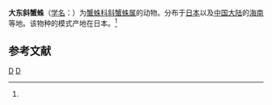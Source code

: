 {{Speciesbox
| taxon = Loxobates daitoensis
| binomial_authority = (Ono, 1988)<ref name='id14523'>{{cite web| url =http://www.bioinfo.cn/db05/BjdwSpecies.php?action=view&id=14523| title =大东斜蟹蛛| work =《中国动物物种编目数据库》| publisher =中国科学院微生物研究所| author =中国科学院动物研究所| accessdate =2009-04-28| deadurl =yes| archiveurl =https://web.archive.org/web/20160305043804/http://www.bioinfo.cn/db05/BjdwSpecies.php?action=view&id=14523| archivedate =2016-03-05}}</ref>
}}

'''大东斜蟹蛛'''（[[学名|学名]]：{{lang|la|''Loxobates daitoensis''}}）为[[蟹蛛科|蟹蛛科]][[斜蟹蛛属|斜蟹蛛属]]的动物。分布于[[日本|日本]]以及[[中国大陆|中国大陆]]的[[海南|海南]]等地。该物种的模式产地在日本。<ref name='id14523'/>

== 参考文献 ==
{{reflist}}

{{蜘蛛小作品}}
{{taxonbar}}
[[Category:_1988年描述的动物|D]]
[[Category:斜蟹蛛属|D]]